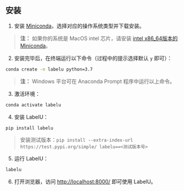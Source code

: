 ## 安装

1. 安装 [Miniconda](https://docs.conda.io/en/latest/miniconda.html)，选择对应的操作系统类型并下载安装。

> **注：** 如果你的系统是 MacOS intel 芯片，请安装 [intel x86_64版本的Miniconda](https://repo.anaconda.com/miniconda/)。

2. 安装完毕后，在终端运行以下命令（过程中的提示选择默认 `y` 即可）：

```bash
conda create -n labelu python=3.7
```

> **注：** Windows 平台可在 Anaconda Prompt 程序中运行以上命令。

3. 激活环境：

```bash
conda activate labelu
```

4. 安装 LabelU：

```bash
pip install labelu
```

> 安装测试版本：`pip install --extra-index-url https://test.pypi.org/simple/ labelu==<测试版本号>`

5. 运行 LabelU：

```bash
labelu
```

6. 打开浏览器，访问 [http://localhost:8000/](http://localhost:8000/) 即可使用 LabelU。
